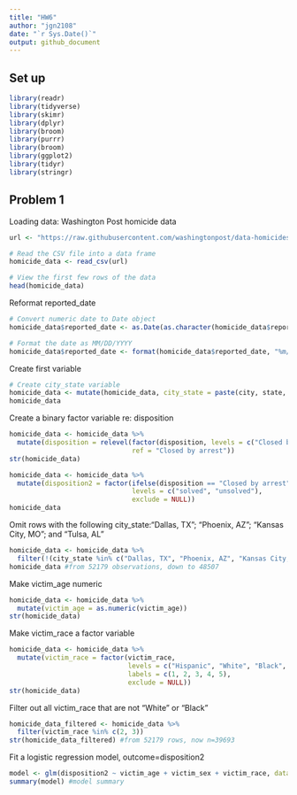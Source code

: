 ```yaml
---
title: "HW6"
author: "jgn2108"
date: "`r Sys.Date()`"
output: github_document
---
```


## Set up
```r
library(readr)
library(tidyverse)
library(skimr)
library(dplyr)
library(broom)
library(purrr)
library(broom)
library(ggplot2)
library(tidyr)
library(stringr)
```

## Problem 1

Loading data: Washington Post homicide data
```r
url <- "https://raw.githubusercontent.com/washingtonpost/data-homicides/master/homicide-data.csv"

# Read the CSV file into a data frame
homicide_data <- read_csv(url)

# View the first few rows of the data
head(homicide_data)
```
Reformat reported_date
```r
# Convert numeric date to Date object
homicide_data$reported_date <- as.Date(as.character(homicide_data$reported_date), format = "%Y%m%d")

# Format the date as MM/DD/YYYY
homicide_data$reported_date <- format(homicide_data$reported_date, "%m/%d/%Y")
```
Create first variable
```r
# Create city_state variable
homicide_data <- mutate(homicide_data, city_state = paste(city, state, sep = ", "))
homicide_data
```

Create a binary factor variable re: disposition
```r
homicide_data <- homicide_data %>%
  mutate(disposition = relevel(factor(disposition, levels = c("Closed by arrest", "Closed without arrest")),
                               ref = "Closed by arrest"))
str(homicide_data)
```

```r
homicide_data <- homicide_data %>%
  mutate(disposition2 = factor(ifelse(disposition == "Closed by arrest", "solved", "unsolved"),
                               levels = c("solved", "unsolved"),
                               exclude = NULL))
homicide_data
```

Omit rows with the following city_state:"Dallas, TX"; "Phoenix, AZ"; "Kansas City, MO"; and "Tulsa, AL" 
```r
homicide_data <- homicide_data %>%
  filter(!(city_state %in% c("Dallas, TX", "Phoenix, AZ", "Kansas City, MO", "Tulsa, AL")))
homicide_data #from 52179 observations, down to 48507
```

Make victim_age numeric
```r
homicide_data <- homicide_data %>%
  mutate(victim_age = as.numeric(victim_age))
str(homicide_data)
```
Make victim_race a factor variable
```r
homicide_data <- homicide_data %>%
  mutate(victim_race = factor(victim_race, 
                              levels = c("Hispanic", "White", "Black", "Asian", "Other"),
                              labels = c(1, 2, 3, 4, 5),
                              exclude = NULL))
str(homicide_data)
```

Filter out all victim_race that are not "White" or "Black"
```r
homicide_data_filtered <- homicide_data %>%
  filter(victim_race %in% c(2, 3))
str(homicide_data_filtered) #from 52179 rows, now n=39693
```

Fit a logistic regression model, outcome=disposition2
```r
model <- glm(disposition2 ~ victim_age + victim_sex + victim_race, data = homicide_data_filtered, family = "binomial")
summary(model) #model summary
```


